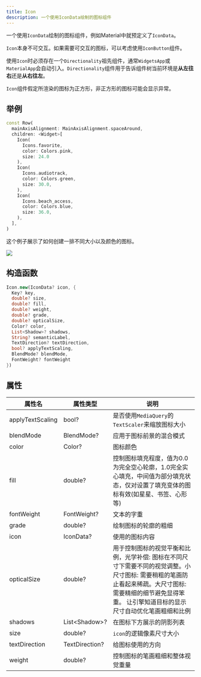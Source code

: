 ```yaml
---
title: Icon
description: 一个使用IconData绘制的图标组件
---
```


一个使用`IconData`绘制的图标组件，例如Material中就预定义了`IconData`。

`Icon`本身不可交互。如果需要可交互的图标，可以考虑使用`IconButton`组件。

使用`Icon`时必须存在一个`Directionality`祖先组件，通常`WidgetsApp`或`MaterialApp`会自动引入。`Directionality`组件用于告诉组件树当前环境是**从左往右**还是**从右往左**。

`Icon`组件假定所渲染的图标为正方形，非正方形的图标可能会显示异常。


## 举例
```dart
const Row(
  mainAxisAlignment: MainAxisAlignment.spaceAround,
  children: <Widget>[
    Icon(
      Icons.favorite,
      color: Colors.pink,
      size: 24.0
    ),
    Icon(
      Icons.audiotrack,
      color: Colors.green,
      size: 30.0,
    ),
    Icon(
      Icons.beach_access,
      color: Colors.blue,
      size: 36.0,
    ),
  ],
)
```

这个例子展示了如何创建一排不同大小以及颜色的图标。

![](/images/flutter_icon_01.png)


## 构造函数
```dart
Icon.new(IconData? icon, {
  Key? key,
  double? size,
  double? fill,
  double? weight,
  double? grade,
  double? opticalSize,
  Color? color,
  List<Shadow>? shadows,
  String? semanticLabel,
  TextDirection? textDirection,
  bool? applyTextScaling,
  BlendMode? blendMode,
  FontWeight? fontWeight
})
```

## 属性
| 属性名 | 属性类型 |  说明 |
|-------|---------|------|
|applyTextScaling| bool? | 是否使用`MediaQuery`的`TextScaler`来缩放图标大小 |
|blendMode| BlendMode? | 应用于图标前景的混合模式 |
|color| Color? | 图标颜色 |
|fill | double? | 控制图标填充程度，值为0.0为完全空心轮廓，1.0完全实心填充，中间值为部分填充状态，仅对设置了填充变体的图标有效(如星星、书签、心形等) |
|fontWeight| FontWeight? | 文本的字重 |
|grade| double? | 绘制图标的轮廓的粗细 |
|icon| IconData? | 使用的图标内容 |
|opticalSize| double? |用于控制图标的视觉平衡和比例，光学补偿: 图标在不同尺寸下需要不同的视觉调整。小尺寸图标: 需要稍粗的笔画防止看起来稀疏。大尺寸图标: 需要精细的细节避免显得笨重。 让引擎知道目标的显示尺寸自动优化笔画粗细和比例|
|shadows| List\<Shadow\>? |在图标下方展示的阴影列表|
|size| double? | `icon`的逻辑像素尺寸大小 |
|textDirection| TextDirection? | 给图标使用的方向  |
|weight| double? | 控制图标的笔画粗细和整体视觉重量 |





